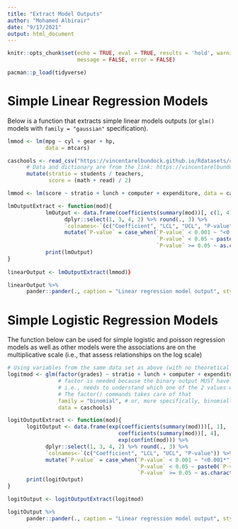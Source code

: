```yaml
---
title: "Extract Model Outputs"
author: "Mohamed Albirair"
date: "9/17/2021"
output: html_document
---
```


```r

knitr::opts_chunk$set(echo = TRUE, eval = TRUE, results = 'hold', warning = FALSE,
                      message = FALSE, error = FALSE)

pacman::p_load(tidyverse)
```

# Simple Linear Regression Models

Below is a function that extracts simple linear models outputs (or `glm()` models with `family = "gaussian"` specification).

```r

lmmod <- lm(mpg ~ cyl + gear + hp,
            data = mtcars)

caschools <- read_csv("https://vincentarelbundock.github.io/Rdatasets/csv/AER/CASchools.csv") %>%
      # Data and dictionary are from the link: https://vincentarelbundock.github.io/Rdatasets/datasets.html
      mutate(stratio = students / teachers,
             score = (math + read) / 2)

lmmod <- lm(score ~ stratio + lunch + computer + expenditure, data = caschools)

lmOutputExtract <- function(mod){
            lmOutput <- data.frame(coefficients(summary(mod))[, c(1, 4)], confint(mod)) %>%
                  dplyr::select(1, 3, 4, 2) %>% round(., 3) %>%
                  `colnames<-`(c("Coefficient", "LCL", "UCL", "P-value")) %>%
                  mutate(`P-value` = case_when(`P-value` < 0.001 ~ "<0.001*",
                                               `P-value` < 0.05 ~ paste0(`P-value`,"*"),
                                               `P-value` >= 0.05 ~ as.character(`P-value`)))
            print(lmOutput)
}
 
linearOutput <- lmOutputExtract(lmmod)}
```

```r
linearOutput %>%
      pander::pander(., caption = "Linear regression model output", style = "rmarkdown")
```

# Simple Logistic Regression Models

The function below can be used for simple logistic and poisson regression models as well as other models were the associations are on the multiplicative scale (i.e., that assess relationships on the log scale)

```r
# Using variables from the same data set as above (with no theoretical foundation)
logitmod <- glm(factor(grades) ~ stratio + lunch + computer + expenditure,
                # factor is needed because the binary output MUST have an inherent ranking
                # i.e., needs to understand which one of the 2 values would be the reference.
                # The factor() commands takes care of that
                family = "binomial", # or, more specifically, binomial(link = "logit")
                data = caschools)

logitOutputExtract <- function(mod){
      logitOutput <- data.frame(exp(coefficients(summary(mod)))[, 1],
                                   coefficients(summary(mod))[, 4],
                                   exp(confint(mod))) %>%
            dplyr::select(1, 3, 4, 2) %>% round(., 3) %>%
            `colnames<-`(c("Coefficient", "LCL", "UCL", "P-value")) %>%
            mutate(`P-value` = case_when(`P-value` < 0.001 ~ "<0.001*",
                                         `P-value` < 0.05 ~ paste0(`P-value`,"*"),
                                         `P-value` >= 0.05 ~ as.character(`P-value`)))
      print(logitOutput)
}

logitOutput <- logitOutputExtract(logitmod)
```

```r
logitOutput %>%
      pander::pander(., caption = "Linear regression model output", style = "rmarkdown")
```

